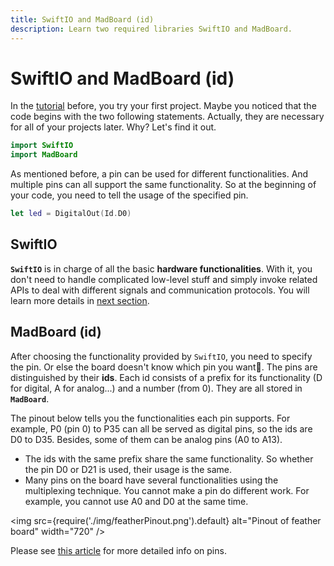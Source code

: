 ```yaml
---
title: SwiftIO and MadBoard (id)
description: Learn two required libraries SwiftIO and MadBoard.
---
```


# SwiftIO and MadBoard (id)

In the [tutorial](./first-try) before, you try your first project. Maybe you noticed that the code begins with the two following statements. Actually, they are necessary for all of your projects later. Why? Let's find it out.

```swift
import SwiftIO
import MadBoard
```

As mentioned before, a pin can be used for different functionalities. And multiple pins can all support the same functionality. So at the beginning of your code, you need to tell the usage of the specified pin. 

```swift
let led = DigitalOut(Id.D0)
```

## SwiftIO

**`SwiftIO`** is in charge of all the basic **hardware functionalities**. With it, you don't need to handle complicated low-level stuff and simply invoke related APIs to deal with different signals and communication protocols. You will learn more details in [next section](../peripherals/led).

## MadBoard (id)

After choosing the functionality provided by `SwiftIO`, you need to specify the pin. Or else the board doesn't know which pin you want🤔. The pins are distinguished by their **ids**. Each id consists of a prefix for its functionality (D for digital, A for analog...) and a number (from 0). They are all stored in **`MadBoard`**.

The pinout below tells you the functionalities each pin supports. For example, P0 (pin 0) to P35 can all be served as digital pins, so the ids are D0 to D35. Besides, some of them can be analog pins (A0 to A13). 
* The ids with the same prefix share the same functionality. So whether the pin D0 or D21 is used, their usage is the same. 
* Many pins on the board have several functionalities using the multiplexing technique. You cannot make a pin do different work. For example, you cannot use A0 and D0 at the same time.

<img
  src={require('./img/featherPinout.png').default}
  alt="Pinout of feather board" width="720"
/>

Please see [this article](../../overview/pin-id) for more detailed info on pins.